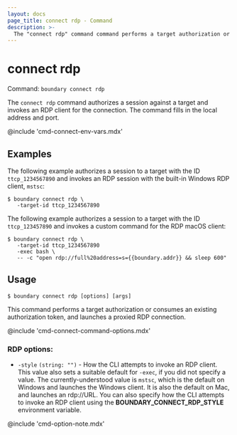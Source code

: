 ```yaml
---
layout: docs
page_title: connect rdp - Command
description: >-
  The "connect rdp" command command performs a target authorization or consumes an existing authorization token, and then launches a proxied RDP connection.
---
```


# connect rdp

Command: `boundary connect rdp`

The `connect rdp` command authorizes a session against a target and invokes an RDP client for the connection.
The command fills in the local address and port.

@include 'cmd-connect-env-vars.mdx'

## Examples

The following example authorizes a session to a target with the ID `ttcp_1234567890` and invokes an RDP session with the built-in Windows RDP client, `mstsc`:

```shell-session
$ boundary connect rdp \
   -target-id ttcp_1234567890
```

The following example authorizes a session to a target with the ID `ttcp_123457890` and invokes a custom command for the RDP macOS client:

```shell-session
$ boundary connect rdp \
   -target-id ttcp_1234567890
   -exec bash \
   -- -c "open rdp://full%20address=s={{boundary.addr}} && sleep 600"
```

## Usage

<CodeBlockConfig hideClipboard>

```shell-session
$ boundary connect rdp [options] [args]
```

</CodeBlockConfig>

This command performs a target authorization or consumes an existing authorization token, and launches a proxied RDP connection.

@include 'cmd-connect-command-options.mdx'

### RDP options:

- `-style` `(string: "")` - How the CLI attempts to invoke an RDP client.
This value also sets a suitable default for `-exec`, if you did not specify a value.
The currently-understood value is `mstsc`, which is the default on Windows and launches the Windows client.
It is also the default on Mac, and launches an rdp://URL.
You can also specify how the CLI attempts to invoke an RDP client using the **BOUNDARY_CONNECT_RDP_STYLE** environment variable.

@include 'cmd-option-note.mdx'